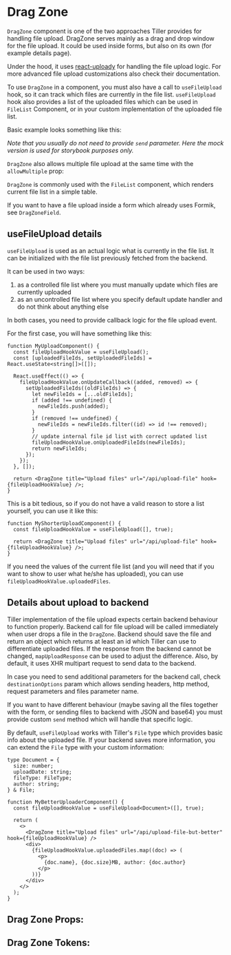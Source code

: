 

# Drag Zone

`DragZone` component is one of the two approaches Tiller provides for handling file upload. DragZone serves mainly as a
drag and drop window for the file upload. It could be used inside forms, but also on its own (for example details
page).

Under the hood, it uses [react-uploady](https://github.com/rpldy/react-uploady) for handling the file upload
logic. For more advanced file upload customizations also check their documentation.

To use `DragZone` in a component, you must also have a call to `useFileUpload` hook, so it can track which files are
currently in the file list. `useFileUpload` hook also provides a list of the uploaded files which can be used in
`FileList` Component, or in your custom implementation of the uploaded file list.

Basic example looks something like this:

<Canvas>
  <Story id="component-library-upload-dragzone--simple" />
</Canvas>

_Note that you usually do not need to provide `send` parameter. Here the mock version is used for storybook
purposes only._

`DragZone` also allows multiple file upload at the same time with the `allowMultiple` prop:

<Canvas>
  <Story id="component-library-upload-dragzone--with-multiple-files" />
</Canvas>

`DragZone` is commonly used with the `FileList` component, which renders current file list in a simple table.

<Canvas>
  <Story id="component-library-upload-dragzone--with-file-list" />
</Canvas>

If you want to have a file upload inside a form which already uses Formik, see `DragZoneField`.

## useFileUpload details

`useFileUpload` is used as an actual logic what is currently in the file list. It can be initialized with the file
list previously fetched from the backend.

It can be used in two ways:

1. as a controlled file list where you must manually update which files are currently uploaded
2. as an uncontrolled file list where you specify default update handler and do not think about anything else

In both cases, you need to provide callback logic for the file upload event.

For the first case, you will have something like this:

```tsx
function MyUploadComponent() {
  const fileUploadHookValue = useFileUpload();
  const [uploadedFileIds, setUploadedFileIds] = React.useState<string[]>([]);

  React.useEffect(() => {
    fileUploadHookValue.onUpdateCallback((added, removed) => {
      setUploadedFileIds((oldFileIds) => {
        let newFileIds = [...oldFileIds];
        if (added !== undefined) {
          newFileIds.push(added);
        }
        if (removed !== undefined) {
          newFileIds = newFileIds.filter((id) => id !== removed);
        }
        // update internal file id list with correct updated list
        fileUploadHookValue.onUploadedFileIds(newFileIds);
        return newFileIds;
      });
    });
  }, []);

  return <DragZone title="Upload files" url="/api/upload-file" hook={fileUploadHookValue} />;
}
```

This is a bit tedious, so if you do not have a valid reason to store a list yourself, you can use it like this:

```tsx
function MyShorterUploadComponent() {
  const fileUploadHookValue = useFileUpload([], true);

  return <DragZone title="Upload files" url="/api/upload-file" hook={fileUploadHookValue} />;
}
```

If you need the values of the current file list (and you will need that if you want to show to user what he/she has
uploaded), you can use `fileUploadHookValue.uploadedFiles`.

## Details about upload to backend

Tiller implementation of the file upload expects certain backend behaviour to function properly.
Backend call for file upload will be called immediately when user drops a file in the `DragZone`.
Backend should save the file and return an object which returns at least an id which Tiller can use to differentiate
uploaded files. If the response from the backend cannot be changed, `mapUploadResponse` can be used to adjust the
difference. Also, by default, it uses XHR multipart request to send data to the backend.

In case you need to send additional parameters for the backend call, check `destinationOptions` param which allows
sending headers, http method, request parameters and files parameter name.

If you want to have different behaviour (maybe saving all the files together with the form, or sending files to
backend with JSON and base64) you must provide custom `send` method which will handle that specific logic.

By default, `useFileUpload` works with Tiller's `File` type which provides basic info about the uploaded file.
If your backend saves more information, you can extend the `File` type with your custom information:

```tsx
type Document = {
  size: number;
  uploadDate: string;
  fileType: FileType;
  author: string;
} & File;

function MyBetterUploaderComponent() {
  const fileUploadHookValue = useFileUpload<Document>([], true);

  return (
    <>
      <DragZone title="Upload files" url="/api/upload-file-but-better" hook={fileUploadHookValue} />
      <div>
        {fileUploadHookValue.uploadedFiles.map((doc) => (
          <p>
            {doc.name}, {doc.size}MB, author: {doc.author}
          </p>
        ))}
      </div>
    </>
  );
}
```

<Stories includePrimary={true} />

## Drag Zone Props:

<ArgsTable of={DragZone} />

## Drag Zone Tokens:

<ThemeTokens component="DragZone" />

